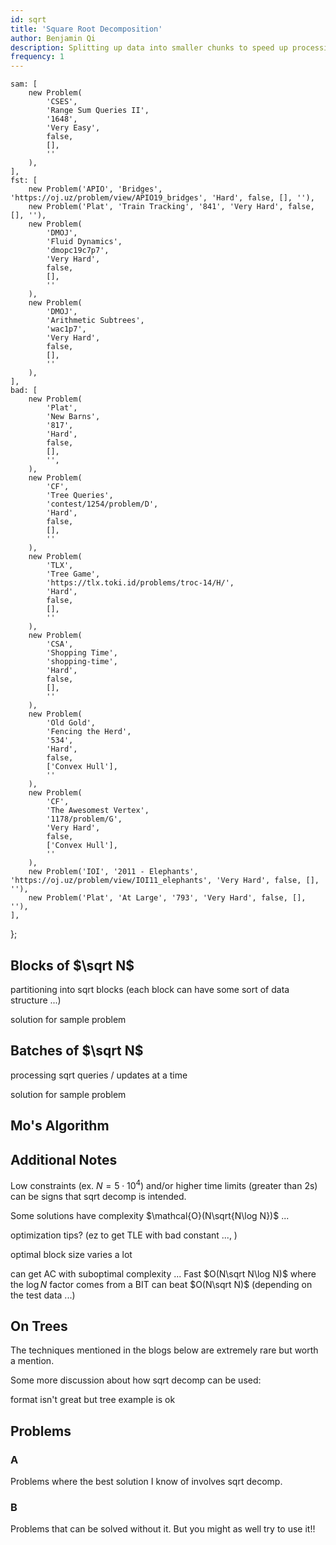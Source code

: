 ```yaml
---
id: sqrt
title: 'Square Root Decomposition'
author: Benjamin Qi
description: Splitting up data into smaller chunks to speed up processing.
frequency: 1
---
```



	sam: [
		new Problem(
			'CSES',
			'Range Sum Queries II',
			'1648',
			'Very Easy',
			false,
			[],
			''
		),
	],
	fst: [
		new Problem('APIO', 'Bridges', 'https://oj.uz/problem/view/APIO19_bridges', 'Hard', false, [], ''),
		new Problem('Plat', 'Train Tracking', '841', 'Very Hard', false, [], ''),
		new Problem(
			'DMOJ',
			'Fluid Dynamics',
			'dmopc19c7p7',
			'Very Hard',
			false,
			[],
			''
		),
		new Problem(
			'DMOJ',
			'Arithmetic Subtrees',
			'wac1p7',
			'Very Hard',
			false,
			[],
			''
		),
	],
	bad: [
		new Problem(
			'Plat',
			'New Barns',
			'817',
			'Hard',
			false,
			[],
			'',
		),
		new Problem(
			'CF',
			'Tree Queries',
			'contest/1254/problem/D',
			'Hard',
			false,
			[],
			''
		),
		new Problem(
			'TLX',
			'Tree Game',
			'https://tlx.toki.id/problems/troc-14/H/',
			'Hard',
			false,
			[],
			''
		),
		new Problem(
			'CSA',
			'Shopping Time',
			'shopping-time',
			'Hard',
			false,
			[],
			''
		),
		new Problem(
			'Old Gold',
			'Fencing the Herd',
			'534',
			'Hard',
			false,
			['Convex Hull'],
			''
		),
		new Problem(
			'CF',
			'The Awesomest Vertex',
			'1178/problem/G',
			'Very Hard',
			false,
			['Convex Hull'],
			''
		),
		new Problem('IOI', '2011 - Elephants', 'https://oj.uz/problem/view/IOI11_elephants', 'Very Hard', false, [], ''),
		new Problem('Plat', 'At Large', '793', 'Very Hard', false, [], ''),
	],
};

<!-- 	new Problem(
		'wcipeg',
		'COI 08-Otoci',
		'https://wcipeg.com/problem/coi08p2',
		'Hard',
		false,
		['HLD'],
		'https://github.com/mostafa-saad/MyCompetitiveProgramming/blob/master/Olympiad/COI/official/2009/solutions.pdf'
	), -->

<FocusProblem problem={problems.sam[0]} />


## Blocks of $\sqrt N$

partitioning into sqrt blocks (each block can have some sort of data structure ...)

<IncompleteSection>

solution for sample problem

</IncompleteSection>


## Batches of $\sqrt N$

processing sqrt queries / updates at a time

<IncompleteSection>

solution for sample problem

</IncompleteSection>

## Mo's Algorithm

<Resources>
	<Resource source="CF" title="Mo's Algorithm" url="7383"></Resource>
</Resources>

<!-- [A2OJ](https://a2oj.com/category?ID=318) -->

<IncompleteSection />

## Additional Notes

Low constraints (ex. $N=5\cdot 10^4$) and/or higher time limits (greater than 2s) can be signs that sqrt decomp is intended.

Some solutions have complexity $\mathcal{O}(N\sqrt{N\log N})$ ...

optimization tips? (ez to get TLE with bad constant ..., )

<Warning>

optimal block size varies a lot

</Warning>

can get AC with suboptimal complexity ... Fast $O(N\sqrt N\log N)$ where the $\log N$ factor comes from a BIT can beat $O(N\sqrt N)$ (depending on the test data ...)

## On Trees

The techniques mentioned in the blogs below are extremely rare but worth a mention.

<Resources>
	<Resource source="CF" title="Mo's on Trees" url="43230"></Resource>
	<Resource source="CF" title="Block Tree" url="46843"></Resource>
</Resources>

Some more discussion about how sqrt decomp can be used:

<Resources>
	<Resource source="CF" url="https://codeforces.com/blog/entry/54133" title="SQRT decomposition for beginners"> 
		format isn't great but tree example is ok
	</Resource>
</Resources>

## Problems

### A

Problems where the best solution I know of involves sqrt decomp.

<Problems problems={problems.fst} />

### B

Problems that can be solved without it. But you might as well try to use it!!

<Problems problems={problems.bad} />
